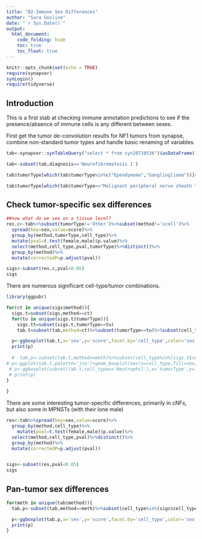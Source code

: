 ```yaml
---
title: "02-Immune Sex Differences"
author: "Sara Gosline"
date: "`r Sys.Date()`"
output:
  html_document:
    code_folding: hide
    toc: true
    toc_float: true
---
```


```r
knitr::opts_chunk$set(echo = TRUE)
require(synapser)
synLogin()
require(tidyverse)
```

## Introduction
This is a first stab at checking immune annotation predictions to see if the presence/absence of immune cells is any different between sexes.

First get the tumor de-convolution results for NF1 tumors from synapse, combine non-standard tumor types and handle basic renaming of variables.
```r
tab<-synapser::synTableQuery("select * from syn20710536")$asDataFrame()

tab<-subset(tab,diagnosis=='Neurofibromatosis 1')

tab$tumorType[which(tab$tumorType%in%c("Ependymoma","Ganglioglioma"))]<-'Other'

tab$tumorType[which(tab$tumorType=="Malignant peripheral nerve sheath tumor")]<-"Malignant Peripheral Nerve Sheath Tumor"
```

## Check tumor-specific sex differences
```r
##now what do we see on a tissue level? 
res.c<-tab%>%subset(tumorType!='Other')%>%subset(method!='xcell')%>%
  spread(key=sex,value=score)%>%
  group_by(method,tumorType,cell_type)%>%
  mutate(pval=t.test(female,male)$p.value)%>%
  select(method,cell_type,pval,tumorType)%>%distinct()%>%
  group_by(method)%>%
  mutate(correctedP=p.adjust(pval))

sigs<-subset(res.c,pval<0.05)
sigs
```

There are numerous significant cell-type/tumor combinations.
```r
library(ggpubr)

for(ct in unique(sigs$method)){
  sigs.t=subset(sigs,method==ct)
  for(tu in unique(sigs.t$tumorType)){
    sigs.tt=subset(sigs.t,tumorType==tu)
    tab.t=subset(tab,method=ct)%>%subset(tumorType==tu)%>%subset(cell_type%in%sigs.tt$cell_type)

  p<-ggboxplot(tab.t,x='sex',y='score',facet.by='cell_type',color='sex',palette='jco')+stat_compare_means(method='t.test')+ggtitle(paste(ct,tu,' significant differences'))
  print(p)
  
  #  tab.p<-subset(tab.t,method==meth)%>%subset(cell_type%in%(sigs.t$cell_type))
# p<-ggplot(tab.t,palette='jco')+geom_boxplot(aes(x=cell_type,fill=sex,y=score))+facet_grid(.~tumorType)+ theme(axis.text.x = element_text(angle = 90, hjust = 1))
 # p<-ggboxplot(subset(tab.t,cell_type=='Neutrophil'),x='tumorType',y='score',color='sex',palette='jco')+stat_compare_means(method='t.test')+ theme(axis.text.x = element_text(angle = 45, hjust = 1))
 # print(p)
}
  
}

```
There are some interesting tumor-specific differences, primarily in cNFs, but also some in MPNSTs (with their lone male)

```r
res<-tab%>%spread(key=sex,value=score)%>%
  group_by(method,cell_type)%>%
    mutate(pval=t.test(female,male)$p.value)%>%
  select(method,cell_type,pval)%>%distinct()%>%
  group_by(method)%>%
  mutate(correctedP=p.adjust(pval))


sigs<-subset(res,pval<0.05)
sigs
```
## Pan-tumor sex differences

```r

for(meth in unique(tab$method)){
  tab.p<-subset(tab,method==meth)%>%subset(cell_type%in%(sigs$cell_type))

  p<-ggboxplot(tab.p,x='sex',y='score',facet.by='cell_type',color='sex',palette='jco')+stat_compare_means(method='t.test')+ggtitle(paste(meth,'significant differences'))
  print(p)
}

```  

